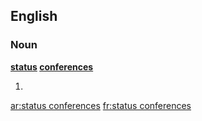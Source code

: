 ==English==

===Noun===
'''[[status]] [[conference]]s'''

# {{plural of|status conference}}

[[ar:status conferences]]
[[fr:status conferences]]